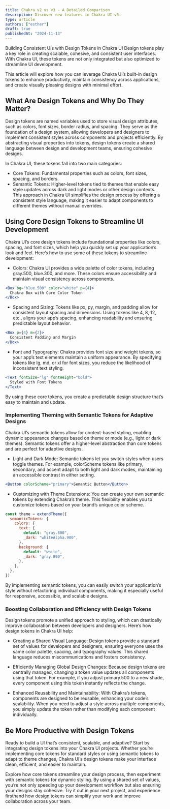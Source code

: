 ```yaml
---
title: Chakra v2 vs v3 - A Detailed Comparison
description: Discover new features in Chakra UI v3.
type: article
authors: ["esther"]
draft: true
publishedAt: "2024-11-13"
---
```


Building Consistent UIs with Design Tokens in Chakra UI Design tokens play a key
role in creating scalable, cohesive, and consistent user interfaces. With Chakra
UI, these tokens are not only integrated but also optimized to streamline UI
development.

This article will explore how you can leverage Chakra UI’s built-in design
tokens to enhance productivity, maintain consistency across applications, and
create visually pleasing designs with minimal effort.

## What Are Design Tokens and Why Do They Matter?

Design tokens are named variables used to store visual design attributes, such
as colors, font sizes, border radius, and spacing. They serve as the foundation
of a design system, allowing developers and designers to implement consistent
styles across components and projects efficiently. By abstracting visual
properties into tokens, design tokens create a shared language between design
and development teams, ensuring cohesive designs.

In Chakra UI, these tokens fall into two main categories:

- Core Tokens: Fundamental properties such as colors, font sizes, spacing, and
  borders.
- Semantic Tokens: Higher-level tokens tied to themes that enable easy style
  updates across dark and light modes or other design contexts. This approach in
  Chakra UI simplifies the design process by offering a consistent style
  language, making it easier to adapt components to different themes without
  manual overrides.

## Using Core Design Tokens to Streamline UI Development

Chakra UI’s core design tokens include foundational properties like colors,
spacing, and font sizes, which help you quickly set up your application’s look
and feel. Here’s how to use some of these tokens to streamline development:

- Colors: Chakra UI provides a wide palette of color tokens, including gray.500,
  blue.300, and more. These colors ensure accessibility and maintain visual
  consistency across components.

```jsx
<Box bg="blue.500" color="white" p={4}>
  Chakra Box with Core Color Token
</Box>
```

- Spacing and Sizing: Tokens like px, py, margin, and padding allow for
  consistent layout spacing and dimensions. Using tokens like 4, 8, 12, etc.,
  aligns your app’s spacing, enhancing readability and ensuring predictable
  layout behavior.

```jsx
<Box p={4} m={2}>
  Consistent Padding and Margin
</Box>
```

- Font and Typography: Chakra provides font size and weight tokens, so your
  app’s text elements maintain a uniform appearance. By specifying tokens like
  lg, md, or xl for font sizes, you reduce the likelihood of inconsistent text
  styling.

```jsx
<Text fontSize="lg" fontWeight="bold">
  Styled with Font Tokens
</Text>
```

By using these core tokens, you create a predictable design structure that’s
easy to maintain and update.

### Implementing Theming with Semantic Tokens for Adaptive Designs

Chakra UI’s semantic tokens allow for context-based styling, enabling dynamic
appearance changes based on theme or mode (e.g., light or dark themes). Semantic
tokens offer a higher-level abstraction than core tokens and are perfect for
adaptive designs.

- Light and Dark Mode: Semantic tokens let you switch styles when users toggle
  themes. For example, colorScheme tokens like primary, secondary, and accent
  adapt to both light and dark modes, maintaining an accessible contrast in
  either setting.

```jsx
<Button colorScheme="primary">Semantic Button</Button>
```

- Customizing with Theme Extensions: You can create your own semantic tokens by
  extending Chakra’s theme. This flexibility enables you to customize tokens
  based on your brand’s unique color scheme.

```jsx
const theme = extendTheme({
  semanticTokens: {
    colors: {
      text: {
        default: "gray.800",
        _dark: "whiteAlpha.900",
      },
      background: {
        default: "white",
        _dark: "gray.800",
      },
    },
  },
})
```

By implementing semantic tokens, you can easily switch your application’s style
without refactoring individual components, making it especially useful for
responsive, accessible, and scalable designs.

### Boosting Collaboration and Efficiency with Design Tokens

Design tokens promote a unified approach to styling, which can drastically
improve collaboration between developers and designers. Here’s how design tokens
in Chakra UI help:

- Creating a Shared Visual Language: Design tokens provide a standard set of
  values for developers and designers, ensuring everyone uses the same color
  palette, spacing, and typography values. This shared language reduces
  miscommunications and fosters consistency.

- Efficiently Managing Global Design Changes: Because design tokens are
  centrally managed, changing a token value updates all components using that
  token. For example, if you adjust primary.500 to a new shade, every component
  using this token instantly reflects the change.

- Enhanced Reusability and Maintainability: With Chakra’s tokens, components are
  designed to be reusable, enhancing your code’s scalability. When you need to
  adjust a style across multiple components, you simply update the token rather
  than modifying each component individually.

## Be More Productive with Design Tokens

Ready to build a UI that’s consistent, scalable, and adaptive? Start by
integrating design tokens into your Chakra UI projects. Whether you’re
implementing core tokens for standard styles or using semantic tokens to adapt
to theme changes, Chakra UI’s design tokens make your interface clean,
efficient, and easier to maintain.

Explore how core tokens streamline your design process, then experiment with
semantic tokens for dynamic styling. By using a shared set of values, you’re not
only speeding up your development workflow but also ensuring your designs stay
cohesive. Try it out in your next project, and experience firsthand how design
tokens can simplify your work and improve collaboration across your team.
